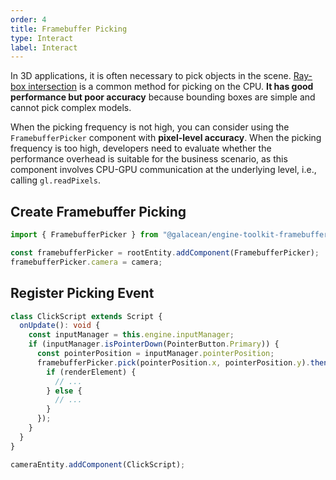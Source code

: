 ```yaml
---
order: 4
title: Framebuffer Picking
type: Interact
label: Interact
---
```


In 3D applications, it is often necessary to pick objects in the scene. [Ray-box intersection](/en/docs/physics/query/raycast) is a common method for picking on the CPU. **It has good performance but poor accuracy** because bounding boxes are simple and cannot pick complex models.

When the picking frequency is not high, you can consider using the `FramebufferPicker` component with **pixel-level accuracy**. When the picking frequency is too high, developers need to evaluate whether the performance overhead is suitable for the business scenario, as this component involves CPU-GPU communication at the underlying level, i.e., calling `gl.readPixels`.

## Create Framebuffer Picking

```typescript
import { FramebufferPicker } from "@galacean/engine-toolkit-framebuffer-picker";

const framebufferPicker = rootEntity.addComponent(FramebufferPicker);
framebufferPicker.camera = camera;
```

## Register Picking Event

```typescript
class ClickScript extends Script {
  onUpdate(): void {
    const inputManager = this.engine.inputManager;
    if (inputManager.isPointerDown(PointerButton.Primary)) {
      const pointerPosition = inputManager.pointerPosition;
      framebufferPicker.pick(pointerPosition.x, pointerPosition.y).then((renderElement) => {
        if (renderElement) {
          // ...
        } else {
          // ...
        }
      });
    }
  }
}

cameraEntity.addComponent(ClickScript);
```
